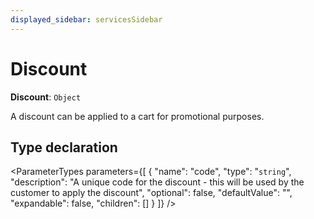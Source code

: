 ```yaml
---
displayed_sidebar: servicesSidebar
---
```



# Discount

 **Discount**: `Object`

A discount can be applied to a cart for promotional purposes.

## Type declaration

<ParameterTypes parameters={[
  {
    "name": "code",
    "type": "`string`",
    "description": "A unique code for the discount - this will be used by the customer to apply the discount",
    "optional": false,
    "defaultValue": "",
    "expandable": false,
    "children": []
  }
]} />

